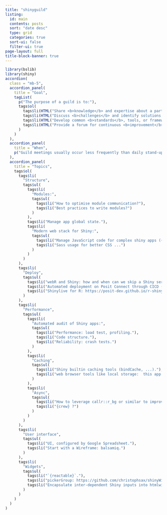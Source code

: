 ```yaml
---
title: "shinyguild"
listing:
  id: main
  contents: posts
  sort: "date desc"
  type: grid
  categories: true
  sort-ui: false
  filter-ui: true
page-layout: full
title-block-banner: true
---
```


```r
library(bslib)
library(shiny)
accordion(
  class = "mb-5",
  accordion_panel(
    title = "Goal",
    tagList(
      p("The purpose of a guild is to:"),
      tags$ol(
        tags$li(HTML("Share <b>knowledge</b> and expertise about a particular area or subject.")),
        tags$li(HTML("Discuss <b>challenges</b> and identify solutions.")),
        tags$li(HTML("Develop common <b>standards</b>, tools, or frameworks.")),
        tags$li(HTML("Provide a forum for continuous <b>improvement</b> and <b>learning</b>."))
      )
    )
  ),
  accordion_panel(
    title = "When",
    p("Guild meetings usually occur less frequently than daily stand-ups or sprint reviews, and participation is often voluntary. These meetings are an opportunity to align on techniques, tools, and best practices, making the guild an effective way to disseminate knowledge and improve skills across an organization.")
  ),
  accordion_panel(
    title = "Topics",
    tags$ol(
      tags$li(
        "Structure",
        tags$ul(
          tags$li(
            "Modules:",
            tags$ul(
              tags$li("How to optimise module communication?"),
              tags$li("Best practices to write modules?")
            )
          ),
          tags$li("Manage app global state."),
          tags$li(
            "Modern web stack for Shiny:",
            tags$ul(
              tags$li("Manage JavaScript code for complex shiny apps ({packer}, webpack, ...) ..."),
              tags$li("Sass usage for better CSS ...")
            )
          )
        )
      ),
      tags$li(
        "Deploy",
        tags$ul(
          tags$li("webR and Shiny: how and when can we skip a Shiny server? https://github.com/RinteRface/webR4Shiny + example with golem app: https://golem-webr.rinterface.com/."),
          tags$li("Automated deployment on Posit Connect through CICD (GA or woodpecker)."),
          tags$li("Shinylive for R: https://posit-dev.github.io/r-shinylive/. This is new and will be shown at Posit Conf 2023...")
        )
      ),
      tags$li(
        "Performance",
        tags$ul(
          tags$li(
            "Automated audit of Shiny apps:",
            tags$ul(
              tags$li("Performance: load test, profiling."),
              tags$li("Code structure."),
              tags$li("Reliability: crash tests.")
            )
          ),
          tags$li(
            "Caching",
            tags$ul(
              tags$li("Shiny builtin caching tools (bindCache, ...)."),
              tags$li("web browser tools like local storage:  this app is slow to start https://dgranjon.shinyapps.io/shinyLocalStorage/ but once run once, it loads faster due to local storage ➝ https://github.com/RinteRface/shinyLocalStorage.")
            )
          ),
          tags$li(
            "Async",
            tags$ul(
              tags$li("How to leverage callr::r_bg or similar to improve apps performances."),
              tags$li("{crew} ?")
            )
          )
        )
      ),
      tags$li(
        "User interface",
        tags$ul(
          tags$li("UI, configured by Google Spreadsheet."),
          tags$li("Start with a Wireframe: balsamiq.")
        )
      ),
      tags$li(
        "Widgets",
        tags$ul(
          tags$li("`{reactable}`."),
          tags$li("pickerGroup: https://github.com/christophsax/shinyWidgets/blob/allow-multiple-in-pickerGroup/R/module-pickerGroup.R (Christoph needs to clean up)."),
          tags$li("Encapsulate inter-dependent Shiny inputs into htmlwidget: https://github.com/DivadNojnarg/complexInput. Discussed with Kirill: how can we avoid to have '150' dependent inputs (input$A is needed by input$B, needed for input$c, ...) on the R side by using a single htmlwidget where all the necessary updates occur on the client.")
        )
      )
    )
  )
)
```

::: {#main}
:::
